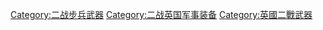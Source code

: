 {{Portal|World War II}}
[[Category:二战步兵武器|Category:二战步兵武器]]
[[Category:二战英国军事装备|Category:二战英国军事装备]]
[[Category:英國二戰武器|Category:英國二戰武器]]